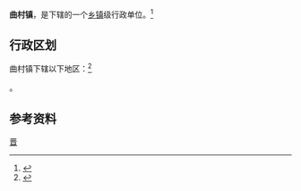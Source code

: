 {{中国乡级行政区|14/10/21/102/000}}

'''曲村镇'''，是{{PRC admin/fullname|14/10/21/102/000|3}}下辖的一个[[乡镇|乡镇]]级行政单位。<ref>{{PRC admin/ref sgc|{{PRC admin/parent|14/10/21/102/000}}}}</ref>

== 行政区划 ==

曲村镇下辖以下地区：<ref>{{PRC admin/ref sgc|14/10/21/102/000}}</ref>

{{PRC admin/children|14/10/21/102/000}}。

== 参考资料 ==

{{reflist}}

{{行政区划小作品}}
{{PRC admin/navcat|14/10/21/102/000}}
{{中国历史文化名镇}}
[[Category:中国历史文化名镇|晋]]